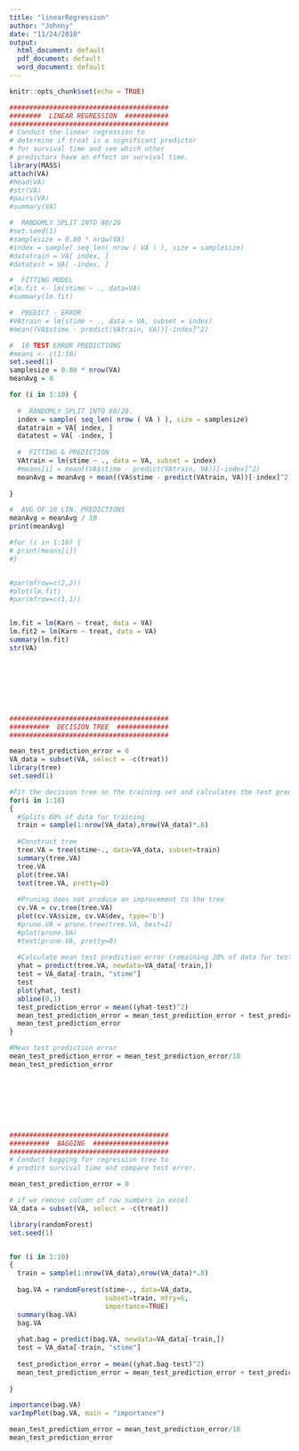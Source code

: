```yaml
---
title: "linearRegression"
author: "Johnny"
date: "11/24/2018"
output:
  html_document: default
  pdf_document: default
  word_document: default
---
```


```r
knitr::opts_chunk$set(echo = TRUE)
```


```r
########################################
########  LINEAR REGRESSION  ###########
########################################
# Conduct the linear regression to 
# determine if treat is a significant predictor 
# for survival time and see which other 
# predictors have an effect on survival time.
library(MASS)
attach(VA)
#head(VA)
#str(VA)
#pairs(VA)
#summary(VA)

#  RANDOMLY SPLIT INTO 80/20
#set.seed(1)
#samplesize = 0.80 * nrow(VA)
#index = sample( seq_len( nrow ( VA ) ), size = samplesize)
#datatrain = VA[ index, ]
#datatest = VA[ -index, ]

#  FITTING MODEL
#lm.fit <- lm(stime ~ ., data=VA)
#summary(lm.fit)

#  PREDICT - ERROR
#VAtrain = lm(stime ~ ., data = VA, subset = index)
#mean((VA$stime - predict(VAtrain, VA))[-index]^2)

#  10 TEST ERROR PREDICTIONS
#means <- c(1:10)
set.seed(1)
samplesize = 0.80 * nrow(VA)
meanAvg = 0

for (i in 1:10) {
  
  #  RANDOMLY SPLIT INTO 80/20.
  index = sample( seq_len( nrow ( VA ) ), size = samplesize)
  datatrain = VA[ index, ]
  datatest = VA[ -index, ]
  
  #  FITTING & PREDICTION
  VAtrain = lm(stime ~ ., data = VA, subset = index)
  #means[i] = mean((VA$stime - predict(VAtrain, VA))[-index]^2)
  meanAvg = meanAvg + mean((VA$stime - predict(VAtrain, VA))[-index]^2)
  
}

#  AVG OF 10 LIN. PREDICTIONS
meanAvg = meanAvg / 10
print(meanAvg)

#for (i in 1:10) {
# print(means[i])
#}


#par(mfrow=c(2,2))
#plot(lm.fit)
#par(mfrow=c(1,1))


lm.fit = lm(Karn ~ treat, data = VA)
lm.fit2 = lm(Karn ~ treat, data = VA)
summary(lm.fit)
str(VA)








########################################
##########  DECISION TREE  #############
########################################

mean_test_prediction_error = 0
VA_data = subset(VA, select = -c(treat))
library(tree)
set.seed(1)

#Fit the decision tree on the training set and calculates the test prediction error 10 times
for(i in 1:10)
{
  #Splits 80% of data for training
  train = sample(1:nrow(VA_data),nrow(VA_data)*.8)
  
  #Construct tree
  tree.VA = tree(stime~., data=VA_data, subset=train)
  summary(tree.VA)
  tree.VA
  plot(tree.VA)
  text(tree.VA, pretty=0)
  
  #Pruning does not produce an improvement to the tree
  cv.VA = cv.tree(tree.VA)
  plot(cv.VA$size, cv.VA$dev, type='b')
  #prune.VA = prune.tree(tree.VA, best=1)
  #plot(prune.VA)
  #text(prune.VA, pretty=0)
  
  #Calculate mean test prediction error (remaining 20% of data for testing)
  yhat = predict(tree.VA, newdata=VA_data[-train,])
  test = VA_data[-train, "stime"]
  test
  plot(yhat, test)
  abline(0,1)
  test_prediction_error = mean((yhat-test)^2)
  mean_test_prediction_error = mean_test_prediction_error + test_prediction_error
  mean_test_prediction_error
}

#Mean test prediction error
mean_test_prediction_error = mean_test_prediction_error/10
mean_test_prediction_error








########################################
##########  BAGGING  ###################
########################################
# Conduct bagging for regression tree to
# predict survival time and compare test error.

mean_test_prediction_error = 0

# if we remove column of row numbers in excel
VA_data = subset(VA, select = -c(treat))

library(randomForest)
set.seed(1)


for (i in 1:10) 
{
  train = sample(1:nrow(VA_data),nrow(VA_data)*.8)
  
  bag.VA = randomForest(stime~., data=VA_data,
                        subset=train, mtry=6,
                        importance=TRUE)
  summary(bag.VA)
  bag.VA
  
  yhat.bag = predict(bag.VA, newdata=VA_data[-train,])
  test = VA_data[-train, "stime"]
  
  test_prediction_error = mean((yhat.bag-test)^2)
  mean_test_prediction_error = mean_test_prediction_error + test_prediction_error
  
}

importance(bag.VA)
varImpPlot(bag.VA, main = "importance")

mean_test_prediction_error = mean_test_prediction_error/10
mean_test_prediction_error



```
